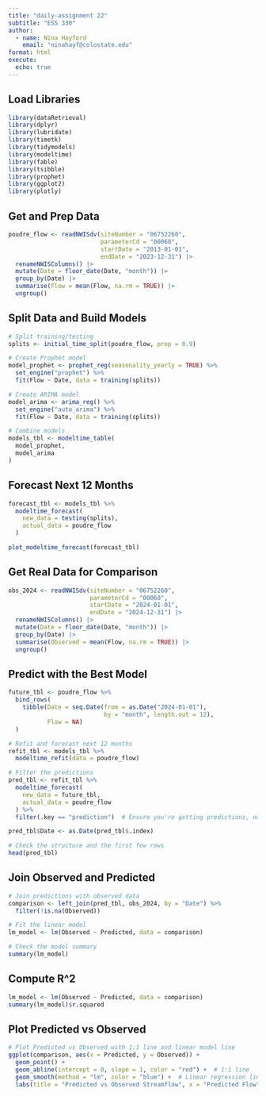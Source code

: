 ```yaml
---
title: "daily-assignment 22"
subtitle: "ESS 330"
author: 
  - name: Nina Hayford 
    email: "ninahayf@colostate.edu"
format: html
execute: 
  echo: true
---
```


## Load Libraries 
```r
library(dataRetrieval)
library(dplyr)
library(lubridate)
library(timetk)
library(tidymodels)
library(modeltime)
library(fable)
library(tsibble)
library(prophet)
library(ggplot2)
library(plotly)
```

## Get and Prep Data 
```r
poudre_flow <- readNWISdv(siteNumber = "06752260",
                          parameterCd = "00060",
                          startDate = "2013-01-01",
                          endDate = "2023-12-31") |>
  renameNWISColumns() |>
  mutate(Date = floor_date(Date, "month")) |>
  group_by(Date) |>
  summarise(Flow = mean(Flow, na.rm = TRUE)) |>
  ungroup()
```

## Split Data and Build Models 
```r
# Split training/testing
splits <- initial_time_split(poudre_flow, prop = 0.9)

# Create Prophet model
model_prophet <- prophet_reg(seasonality_yearly = TRUE) %>%
  set_engine("prophet") %>%
  fit(Flow ~ Date, data = training(splits))

# Create ARIMA model
model_arima <- arima_reg() %>%
  set_engine("auto_arima") %>%
  fit(Flow ~ Date, data = training(splits))

# Combine models
models_tbl <- modeltime_table(
  model_prophet,
  model_arima
)
```

## Forecast Next 12 Months 
```r
forecast_tbl <- models_tbl %>%
  modeltime_forecast(
    new_data = testing(splits),
    actual_data = poudre_flow
  )
```
```r
plot_modeltime_forecast(forecast_tbl)
```

## Get Real Data for Comparison 
```r
obs_2024 <- readNWISdv(siteNumber = "06752260",
                       parameterCd = "00060",
                       startDate = "2024-01-01",
                       endDate = "2024-12-31") |>
  renameNWISColumns() |>
  mutate(Date = floor_date(Date, "month")) |>
  group_by(Date) |>
  summarise(Observed = mean(Flow, na.rm = TRUE)) |>
  ungroup()
```

## Predict with the Best Model 
```r
future_tbl <- poudre_flow %>%
  bind_rows(
    tibble(Date = seq.Date(from = as.Date("2024-01-01"),
                           by = "month", length.out = 12),
           Flow = NA)
  )

# Refit and forecast next 12 months
refit_tbl <- models_tbl %>%
  modeltime_refit(data = poudre_flow)

# Filter the predictions
pred_tbl <- refit_tbl %>%
  modeltime_forecast(
    new_data = future_tbl,
    actual_data = poudre_flow
  ) %>%
  filter(.key == "prediction")  # Ensure you're getting predictions, not actual values

pred_tbl$Date <- as.Date(pred_tbl$.index)

# Check the structure and the first few rows
head(pred_tbl)
```

## Join Observed and Predicted 
```r
# Join predictions with observed data
comparison <- left_join(pred_tbl, obs_2024, by = "Date") %>%
  filter(!is.na(Observed))

# Fit the linear model
lm_model <- lm(Observed ~ Predicted, data = comparison)

# Check the model summary
summary(lm_model)
```

## Compute R^2
```r
lm_model <- lm(Observed ~ Predicted, data = comparison)
summary(lm_model)$r.squared
```

## Plot Predicted vs Observed 
```r
# Plot Predicted vs Observed with 1:1 line and linear model line
ggplot(comparison, aes(x = Predicted, y = Observed)) +
  geom_point() +
  geom_abline(intercept = 0, slope = 1, color = "red") +  # 1:1 line
  geom_smooth(method = "lm", color = "blue") +  # Linear regression line
  labs(title = "Predicted vs Observed Streamflow", x = "Predicted Flow", y = "Observed Flow")
```